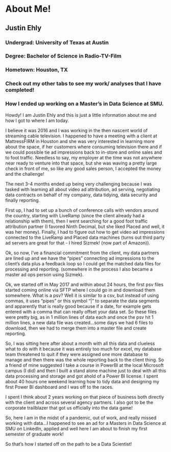 # **About Me!**

## **Justin Ehly**

### Undergrad: University of Texas at Austin

### Degree: Bachelor of Science in Radio-TV-Film

### Hometown: Houston, TX

### Check out my other tabs to see my work/ analyses that I have completed!

### How I ended up working on a Master's in Data Science at SMU.
Howdy! I am Justin Ehly and this is just a little information about me and how I got to where I am today.

I believe it was 2016 and I was working in the then nascent world of streaming cable television. I happened to have a meeting with a client at MattressFIRM in Houston and she was very interested in learning more about the space, if her customers where consuming television there and if we could possible tie ad impressions back to in-store and online sales and to foot traffic.
Needless to say, my employer at the time was not anywhere near ready to venture into that space, but she was waving a pretty large check in front of me, so like any good sales person, I accepted the money and the challenge!

The next 3-4 months ended up being very challenging because I was tasked with learning all about video ad attribution, ad serving, negotiating data contracts on behalf of my company, data tidying, data security and finally reporting.

First up, I had to set up a bunch of conference calls with vendors around the country, starting with LiveRamp (since the client already had a relationship with them), then I went searching for a good foot traffic attribution partner (I favored Ninth Decimal, but she liked Placed and well, it was her money). Finally, I had to figure out how to get video ad impressions connected to the LiveRamp and Placed data machines (turns out third party ad servers are great for that - I hired Sizmek! (now part of Amazon)). 

Ok, so now, I've a financial commitment from the client, my data partners are lined up and we have the "pipes" connecting ad impressions to the client's data plus a feedback loop so I could get the matched data files for processing and reporting. (somewhere in the process I also became a master ad ops person using Sizmek).

Ok, we started off in May 2017 and within about 24 hours, the first psv files started coming online via SFTP where I could go in and download them somewhere. What is a psv? Well it is similar to a csv, but instead of using commas, it uses "pipes" or this symbol "|" to separate the data segments and apparently that is really good because if a date, for example gets entered with a comma that can really offset your data set. So these files were pretty big, as in 1 million lines of data each and once the psv hit 1 million lines, a new data file was created...some days we had 6 files to download, then we had to merge them into a master file and create reporting.

So, I was sitting here after about a month with all this data and clueless what to do with it because it was entirely too much for excel, my database team threatened to quit if they were assigned one more database to manage and then there was the whole reporting back to the client thing. So a friend of mine suggested I take a course in PowerBI at the local Microsoft campus (I did) and then I built a stand alone machine just to deal with all this data processing and storage and got ahold of a Power BI license. I spent about 40 hours one weekend learning how to tidy data and designing my first Power BI dashboard and I was off to the races. 

I spent I think about 2 years working on that piece of business both directly with the client and across several agency partners. I also got to be the corporate trailblazer that got us officially into the data game!

So, here I am in the midst of a pandemic, out of work, and really missed working with data...I happened to see an ad for a Masters in Data Science at SMU on LinkedIn, applied and well here I am about to finish my first semester of graduate work!

So that's how I started off on the path to be a Data Scientist!